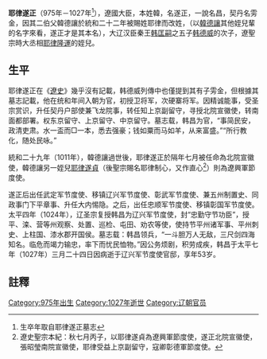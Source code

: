 '''耶律遂正'''（975年－1027年<ref>生卒年取自耶律遂正墓志</ref>），遼國大臣，本姓韓，名遂正，一說名昌，契丹名雱金，因其二伯父韓德讓於統和二十二年被賜姓耶律而改姓，（以[[韓德讓|韓德讓]]其他姪兒輩的名字來看，遂正才是其本名），大辽汉臣秦王[[韩匡嗣|韩匡嗣]]之五子[[韩德威|韩德威]]的次子，遼聖宗時大丞相[[耶律隆運|耶律隆運]]的姪兒。

== 生平 ==

耶律遂正在《[[遼史|遼史]]》幾乎沒有記載，韩德威列傳中也僅提到其有子雱金，但根據其墓志記載，他在统和年间入朝为官，初授卫将军，次硬寨将军。因精诚能事，受圣宗赏识，升任契丹户部使兼飞龙院事，转任知上京副留守，寻授北院宣徽使，转南面都部署。权东京留守、上京留守、中京留守。墓志载，韩昌为官，“事简民安，政清吏肃。水一盃而□一本，悉去强豪；钱如粟而马如羊，从来富盛。”“所行教化，随处民咏。”

統和二十九年（1011年），韓德讓過世後，耶律遂正於隔年七月被任命為北院宣徽使，韓德讓另一姪兒[[耶律遂貞|耶律遂貞]]（後聖宗賜名耶律制心，又作直心<ref>遼史聖宗本紀：秋七月丙子，以耶律遂貞為遼興軍節度使，遂正北院宣徽使，張昭瑩南院宣徽使，耶律受益上京副留守，寇卿彰德軍節度使。</ref>）則為遼興軍節度使。

遂正后出任武定军节度使、移镇辽兴军节度使、彰武军节度使、兼五州制置史、同政事门下平章事、升任大内惕隐。之后，出任忠顺军节度使、移镇彰国军节度使。太平四年（1024年），辽圣宗复授韩昌为辽兴军节度使，封“忠勤守节功臣”，授平、滦、营等州观察、处置、巡检、屯田、劝农等使，使持节平州诸军事、平州刺史、上柱国、漆水郡开国侯。墓志载：韩昌领兵，“一斗胆万人无敌，三尺剑四海知名。临危而竭力输忠，率下而忧民恤物。”因公务烦剧，积劳成疾，韩昌于太平七年（1027年）三月二十四日因病逝于辽兴军节度使官邸，享年53岁。

== 註釋 ==

{{Reflist|2}}

[[Category:975年出生|Category:975年出生]]
[[Category:1027年逝世|Category:1027年逝世]]
[[Category:辽朝官员|Category:辽朝官员]]